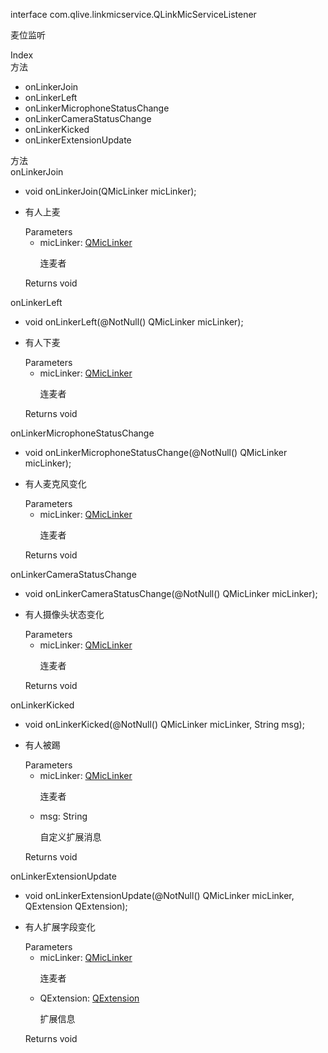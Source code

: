 <link rel="stylesheet" type="text/css" href="https://docs.qnsdk.com/styles/doc-v4-api.css" />
<div class="rtc-doc rtc-doc-page" id="rtc-doc">
<section class="rtc-doc-panel rtc-doc-describe rtc-doc-note">
                <p>interface com.qlive.linkmicservice.QLinkMicServiceListener</p>
                <p>麦位监听</p>
</section>
            <div class="rtc-doc-page-wrap">Index</div>
<section class="rtc-doc-panel">
        <div class="rtc-doc-page-title">方法</div>
        <ul class="rtc-doc-catalogue">
                <li><a onClick='document.location.replace(`${document.location.protocol}//${document.location.host}${document.location.pathname}${document.location.search}#onLinkerJoin`)'>onLinkerJoin</a></li>
                <li><a onClick='document.location.replace(`${document.location.protocol}//${document.location.host}${document.location.pathname}${document.location.search}#onLinkerLeft`)'>onLinkerLeft</a></li>
                <li><a onClick='document.location.replace(`${document.location.protocol}//${document.location.host}${document.location.pathname}${document.location.search}#onLinkerMicrophoneStatusChange`)'>onLinkerMicrophoneStatusChange</a></li>
                <li><a onClick='document.location.replace(`${document.location.protocol}//${document.location.host}${document.location.pathname}${document.location.search}#onLinkerCameraStatusChange`)'>onLinkerCameraStatusChange</a></li>
                <li><a onClick='document.location.replace(`${document.location.protocol}//${document.location.host}${document.location.pathname}${document.location.search}#onLinkerKicked`)'>onLinkerKicked</a></li>
                <li><a onClick='document.location.replace(`${document.location.protocol}//${document.location.host}${document.location.pathname}${document.location.search}#onLinkerExtensionUpdate`)'>onLinkerExtensionUpdate</a></li>
        </ul>
</section>
<div class="rtc-doc-page-wrap">方法</div>
<section class="rtc-doc-panel">
<div class="rtc-doc-page-title rtc-doc-antor" id="onLinkerJoin">onLinkerJoin</div>
<ul class="rtc-doc-page-container">
        <li class="rtc-doc-sign-signature">
void onLinkerJoin(QMicLinker micLinker);</li>
    </li>
<li class="rtc-doc-page-description">
    <div class="rtc-doc-desc-wrap">
        <p>有人上麦</p>
    </div>
<div class="rtc-doc-parameters-title">Parameters</div>
<ul class="rtc-doc-parameters">
    <li>
        <div>
            micLinker: <a href='https://developer.qiniu.com/lowcode/api/12063/QMicLinker'>QMicLinker</a>
        </div>
                <p>连麦者</p>
    </li>
</ul>
    <div class="rtc-doc-returns-title">Returns <span>void</span></div>
</li>
</ul>
</section>
<section class="rtc-doc-panel">
<div class="rtc-doc-page-title rtc-doc-antor" id="onLinkerLeft">onLinkerLeft</div>
<ul class="rtc-doc-page-container">
        <li class="rtc-doc-sign-signature">
void onLinkerLeft(@NotNull()
QMicLinker micLinker);</li>
    </li>
<li class="rtc-doc-page-description">
    <div class="rtc-doc-desc-wrap">
        <p>有人下麦</p>
    </div>
<div class="rtc-doc-parameters-title">Parameters</div>
<ul class="rtc-doc-parameters">
    <li>
        <div>
            micLinker: <a href='https://developer.qiniu.com/lowcode/api/12063/QMicLinker'>QMicLinker</a>
        </div>
                <p>连麦者</p>
    </li>
</ul>
    <div class="rtc-doc-returns-title">Returns <span>void</span></div>
</li>
</ul>
</section>
<section class="rtc-doc-panel">
<div class="rtc-doc-page-title rtc-doc-antor" id="onLinkerMicrophoneStatusChange">onLinkerMicrophoneStatusChange</div>
<ul class="rtc-doc-page-container">
        <li class="rtc-doc-sign-signature">
void onLinkerMicrophoneStatusChange(@NotNull()
QMicLinker micLinker);</li>
    </li>
<li class="rtc-doc-page-description">
    <div class="rtc-doc-desc-wrap">
        <p>有人麦克风变化</p>
    </div>
<div class="rtc-doc-parameters-title">Parameters</div>
<ul class="rtc-doc-parameters">
    <li>
        <div>
            micLinker: <a href='https://developer.qiniu.com/lowcode/api/12063/QMicLinker'>QMicLinker</a>
        </div>
                <p>连麦者</p>
    </li>
</ul>
    <div class="rtc-doc-returns-title">Returns <span>void</span></div>
</li>
</ul>
</section>
<section class="rtc-doc-panel">
<div class="rtc-doc-page-title rtc-doc-antor" id="onLinkerCameraStatusChange">onLinkerCameraStatusChange</div>
<ul class="rtc-doc-page-container">
        <li class="rtc-doc-sign-signature">
void onLinkerCameraStatusChange(@NotNull()
QMicLinker micLinker);</li>
    </li>
<li class="rtc-doc-page-description">
    <div class="rtc-doc-desc-wrap">
        <p>有人摄像头状态变化</p>
    </div>
<div class="rtc-doc-parameters-title">Parameters</div>
<ul class="rtc-doc-parameters">
    <li>
        <div>
            micLinker: <a href='https://developer.qiniu.com/lowcode/api/12063/QMicLinker'>QMicLinker</a>
        </div>
                <p>连麦者</p>
    </li>
</ul>
    <div class="rtc-doc-returns-title">Returns <span>void</span></div>
</li>
</ul>
</section>
<section class="rtc-doc-panel">
<div class="rtc-doc-page-title rtc-doc-antor" id="onLinkerKicked">onLinkerKicked</div>
<ul class="rtc-doc-page-container">
        <li class="rtc-doc-sign-signature">
void onLinkerKicked(@NotNull()
QMicLinker micLinker, String msg);</li>
    </li>
<li class="rtc-doc-page-description">
    <div class="rtc-doc-desc-wrap">
        <p>有人被踢</p>
    </div>
<div class="rtc-doc-parameters-title">Parameters</div>
<ul class="rtc-doc-parameters">
    <li>
        <div>
            micLinker: <a href='https://developer.qiniu.com/lowcode/api/12063/QMicLinker'>QMicLinker</a>
        </div>
                <p>连麦者</p>
    </li>
    <li>
        <div>
            msg: String
        </div>
                <p>自定义扩展消息</p>
    </li>
</ul>
    <div class="rtc-doc-returns-title">Returns <span>void</span></div>
</li>
</ul>
</section>
<section class="rtc-doc-panel">
<div class="rtc-doc-page-title rtc-doc-antor" id="onLinkerExtensionUpdate">onLinkerExtensionUpdate</div>
<ul class="rtc-doc-page-container">
        <li class="rtc-doc-sign-signature">
void onLinkerExtensionUpdate(@NotNull()
QMicLinker micLinker, QExtension QExtension);</li>
    </li>
<li class="rtc-doc-page-description">
    <div class="rtc-doc-desc-wrap">
        <p>有人扩展字段变化</p>
    </div>
<div class="rtc-doc-parameters-title">Parameters</div>
<ul class="rtc-doc-parameters">
    <li>
        <div>
            micLinker: <a href='https://developer.qiniu.com/lowcode/api/12063/QMicLinker'>QMicLinker</a>
        </div>
                <p>连麦者</p>
    </li>
    <li>
        <div>
            QExtension: <a href='https://developer.qiniu.com/lowcode/api/12059/QExtension'>QExtension</a>
        </div>
                <p>扩展信息</p>
    </li>
</ul>
    <div class="rtc-doc-returns-title">Returns <span>void</span></div>
</li>
</ul>
</section>
</div>


